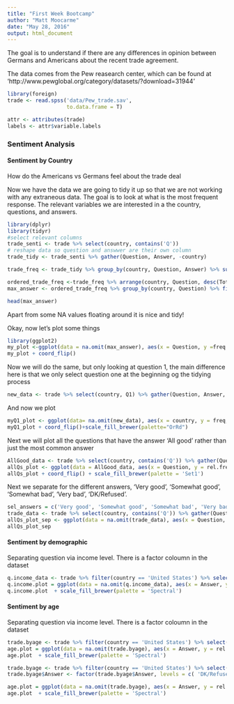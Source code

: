 ```yaml
---
title: "First Week Bootcamp"
author: "Matt Moocarme"
date: "May 28, 2016"
output: html_document
---
```


The goal is to understand if there are any differences in opinion between Germans and Americans about the recent trade agreement. 

The data comes from the Pew reasearch center, which can be found at 'http://www.pewglobal.org/category/datasets/?download=31944' 

```r
library(foreign)
trade <- read.spss('data/Pew_trade.sav', 
                   to.data.frame = T)
```
```r
attr <- attributes(trade)
labels <- attr$variable.labels
```

### Sentiment Analysis

#### Sentiment by Country
How do the Americans vs Germans feel about the trade deal

Now we have the data we are going to tidy it up so that we are not working with any extraneous data. The goal is to look at what is the most frequent response. 
The relevant variables we are interested in a the country, questions, and answers.
```r
library(dplyr)
library(tidyr)
#select relevant columns
trade_senti <- trade %>% select(country, contains('Q'))
# reshape data so question and answwer are their own column
trade_tidy <- trade_senti %>% gather(Question, Answer, -country)

trade_freq <- trade_tidy %>% group_by(country, Question, Answer) %>% summarise(Total.count = n()) %>% mutate(freq.answer = 100*(Total.count/sum(Total.count))) 

ordered_trade_freq <-trade_freq %>% arrange(country, Question, desc(Total.count))
max_answer <- ordered_trade_freq %>% group_by(country, Question) %>% filter(Total.count == max(Total.count))

head(max_answer)
```
Apart from some NA values floating around it is nice and tidy!

Okay, now let's plot some things
```r
library(ggplot2)
my_plot <-ggplot(data = na.omit(max_answer), aes(x = Question, y =freq.answer, fill= country)) + geom_bar(stat = 'identity', position = 'dodge') 
my_plot + coord_flip()
```

Now we will do the same, but only looking at question 1, the main difference here is that we only select question one at the beginning og the tidying process 
```r
new_data <- trade %>% select(country, Q1) %>% gather(Question, Answer, -country) %>% group_by(Question, country, Answer) %>% summarise(Total.count = n()) %>% mutate(freq = Total.count/sum(Total.count)) %>% filter(Answer == 'Very good')
```
And now we plot
```r
myQ1_plot <- ggplot(data= na.omit(new_data), aes(x = country, y = freq, fill= country))  + geom_bar(stat = 'identity', position = 'dodge')
myQ1_plot + coord_flip()+scale_fill_brewer(palette="OrRd")
```

Next we will plot all the questions that have the answer 'All good' rather than just the most common answer
```r
AllGood_data <- trade %>% select(country, contains('Q')) %>% gather(Question, Answer, -country) %>% group_by(country, Question, Answer) %>% summarise(Total.counts = n()) %>% mutate(rel.freq = Total.counts/sum(Total.counts)) %>% filter( Answer == 'Very good') 
allQs_plot <- ggplot(data = AllGood_data, aes(x = Question, y = rel.freq, fill = country)) + geom_bar(stat = 'identity', position = 'dodge')
allQs_plot + coord_flip() + scale_fill_brewer(palette = 'Set1')
```

Next we separate for the different answers, 'Very good', 'Somewhat good', 'Somewhat bad', 'Very bad', 'DK/Refused'.
```r
sel_answers = c('Very good', 'Somewhat good', 'Somewhat bad', 'Very bad', 'DK/Refused')
trade_data <- trade %>% select(country, contains('Q')) %>% gather(Question, Answer, -country) %>%  group_by(country, Question, Answer) %>% summarise(Total.counts = n()) %>% mutate(rel.freq = Total.counts/sum(Total.counts)) %>% filter(Answer %in% sel_answers) 
allQs_plot_sep <- ggplot(data = na.omit(trade_data), aes(x = Question, y = rel.freq, fill = country)) + geom_bar(stat = 'identity', position = 'dodge') + facet_grid(~ Answer) + coord_flip()
allQs_plot_sep 
```


#### Sentiment by demographic
Separating question via income level. There is a factor coloumn in the dataset
```r
q.income_data <- trade %>% filter(country == 'United States') %>% select(incomeUS, Q1) %>% gather(Question, Answer, -incomeUS) %>% group_by(incomeUS,Question, Answer ) %>% summarise(Total.counts = n()) %>% mutate(rel.freq = Total.counts/sum(Total.counts))
q.income.plot = ggplot(data = na.omit(q.income_data), aes(x = Answer, y = rel.freq, fill = incomeUS)) + geom_bar(stat = 'identity')
q.income.plot  + scale_fill_brewer(palette = 'Spectral')
```


#### Sentiment by age
Separating question via income level. There is a factor coloumn in the dataset
```r
trade.byage <- trade %>% filter(country == 'United States') %>% select(age, Q1) %>% mutate(age.bracket = factor(ifelse(age<25, '18-24', ifelse(age < 40, '25-39', ifelse(age < 60, '41-59', ifelse(age < 80, '60-79', 'Over 80')))))) %>% gather(Question, Answer,-age,-age.bracket) %>% group_by(age.bracket, Question, Answer ) %>% summarise(Total.counts = n()) %>% mutate(rel.freq = Total.counts/sum(Total.counts))
age.plot = ggplot(data = na.omit(trade.byage), aes(x = Answer, y = rel.freq, fill = age.bracket)) + geom_bar(stat = 'identity')
age.plot  + scale_fill_brewer(palette = 'Spectral')


```

```r
trade.byage <- trade %>% filter(country == 'United States') %>% select(age, Q1) %>% mutate(age.bracket = factor(ifelse(age<25, '18-24', ifelse(age < 40, '25-39', ifelse(age < 60, '41-59', ifelse(age < 80, '60-79', 'Over 80')))))) %>% gather(Question, Answer,-age,-age.bracket) %>% group_by( Question, Answer, age.bracket ) %>% summarise(Total.counts = n()) %>% mutate(rel.freq = Total.counts/sum(Total.counts))
trade.byage$Answer <- factor(trade.byage$Answer, levels = c( 'DK/Refused', 'Very bad', 'Somewhat good', 'Somewhat bad','Very good'))

age.plot = ggplot(data = na.omit(trade.byage), aes(x = Answer, y = rel.freq, fill = age.bracket)) + geom_bar(stat = 'identity')
age.plot  + scale_fill_brewer(palette = 'Spectral')


```
